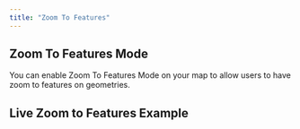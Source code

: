 ```yaml
---
title: "Zoom To Features"
---
```


## Zoom To Features Mode

You can enable Zoom To Features Mode on your map to allow users to have zoom to features on geometries.

<!-- Add detailed documentation and code examples for Zoom To Features Mode here -->

## Live Zoom to Features Example

<BrowserOnlyGmMap
  gmOptions={helperZoomToFeaturesOptions}
  features={features} />
